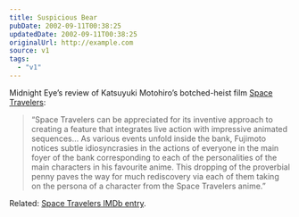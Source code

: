 ```yaml
---
title: Suspicious Bear
pubDate: 2002-09-11T00:38:25
updatedDate: 2002-09-11T00:38:25
originalUrl: http://example.com
source: v1
tags:
  - "v1"
---
```


Midnight Eye&#8217;s review of Katsuyuki Motohiro&#8217;s botched-heist film [Space Travelers][1]:

> &#8220;Space Travelers can be appreciated for its inventive approach to creating a feature that integrates live action with impressive animated sequences&#8230; As various events unfold inside the bank, Fujimoto notices subtle idiosyncrasies in the actions of everyone in the main foyer of the bank corresponding to each of the personalities of the main characters in his favourite anime. This dropping of the proverbial penny paves the way for much rediscovery via each of them taking on the persona of a character from the Space Travelers anime.&#8221;

Related: [Space Travelers IMDb entry][2].

[1]: http://www.midnighteye.com/reviews/spactrav.shtml "Midnight Eye: Space Travelers review"
[2]: http://uk.imdb.com/Title?0243573 "IMDb: Space Travelers entry"
